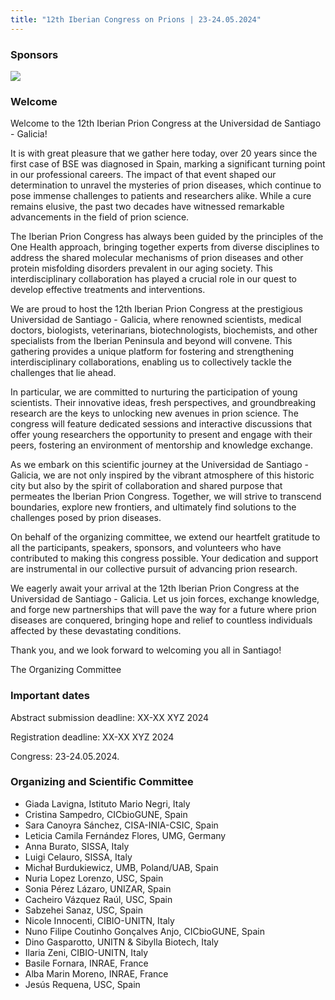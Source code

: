 ```yaml
---
title: "12th Iberian Congress on Prions | 23-24.05.2024"
---
```



### Sponsors 
<img src="figures/usc.svg">

### Welcome

Welcome to the 12th Iberian Prion Congress at the Universidad de Santiago - Galicia!

It is with great pleasure that we gather here today, over 20 years since the first case of BSE was diagnosed in Spain, marking a significant turning point in our professional careers. The impact of that event shaped our determination to unravel the mysteries of prion diseases, which continue to pose immense challenges to patients and researchers alike. While a cure remains elusive, the past two decades have witnessed remarkable advancements in the field of prion science.

The Iberian Prion Congress has always been guided by the principles of the One Health approach, bringing together experts from diverse disciplines to address the shared molecular mechanisms of prion diseases and other protein misfolding disorders prevalent in our aging society. This interdisciplinary collaboration has played a crucial role in our quest to develop effective treatments and interventions.

We are proud to host the 12th Iberian Prion Congress at the prestigious Universidad de Santiago - Galicia, where renowned scientists, medical doctors, biologists, veterinarians, biotechnologists, biochemists, and other specialists from the Iberian Peninsula and beyond will convene. This gathering provides a unique platform for fostering and strengthening interdisciplinary collaborations, enabling us to collectively tackle the challenges that lie ahead.

In particular, we are committed to nurturing the participation of young scientists. Their innovative ideas, fresh perspectives, and groundbreaking research are the keys to unlocking new avenues in prion science. The congress will feature dedicated sessions and interactive discussions that offer young researchers the opportunity to present and engage with their peers, fostering an environment of mentorship and knowledge exchange.

As we embark on this scientific journey at the Universidad de Santiago - Galicia, we are not only inspired by the vibrant atmosphere of this historic city but also by the spirit of collaboration and shared purpose that permeates the Iberian Prion Congress. Together, we will strive to transcend boundaries, explore new frontiers, and ultimately find solutions to the challenges posed by prion diseases.

On behalf of the organizing committee, we extend our heartfelt gratitude to all the participants, speakers, sponsors, and volunteers who have contributed to making this congress possible. Your dedication and support are instrumental in our collective pursuit of advancing prion research.

We eagerly await your arrival at the 12th Iberian Prion Congress at the Universidad de Santiago - Galicia. Let us join forces, exchange knowledge, and forge new partnerships that will pave the way for a future where prion diseases are conquered, bringing hope and relief to countless individuals affected by these devastating conditions.

Thank you, and we look forward to welcoming you all in Santiago!

The Organizing Committee
    
### Important dates

Abstract submission deadline: XX-XX XYZ 2024

Registration deadline: XX-XX XYZ 2024

Congress: 23-24.05.2024.


### Organizing and Scientific Committee

- Giada Lavigna, Istituto Mario Negri, Italy
- Cristina Sampedro, CICbioGUNE, Spain
- Sara Canoyra Sánchez, CISA-INIA-CSIC, Spain
- Leticia Camila Fernández Flores, UMG, Germany
- Anna Burato, SISSA, Italy
- Luigi Celauro, SISSA, Italy
- Michał Burdukiewicz, UMB, Poland/UAB, Spain
- Nuria Lopez Lorenzo, USC, Spain
- Sonia Pérez Lázaro, UNIZAR, Spain
- Cacheiro Vázquez Raúl, USC, Spain
- Sabzehei Sanaz, USC, Spain
- Nicole Innocenti, CIBIO-UNITN, Italy
- Nuno Filipe Coutinho Gonçalves Anjo, CICbioGUNE, Spain
- Dino Gasparotto, UNITN & Sibylla Biotech, Italy
- Ilaria Zeni, CIBIO-UNITN, Italy
- Basile Fornara, INRAE, France
- Alba Marin Moreno, INRAE, France
- Jesús Requena, USC, Spain
